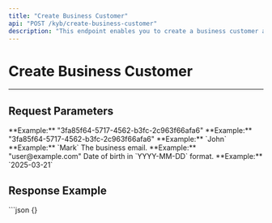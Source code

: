 ```yaml
---
title: "Create Business Customer"
api: "POST /kyb/create-business-customer"
description: "This endpoint enables you to create a business customer after successful KYB verification."
---
```


# Create Business Customer

---

## Request Parameters

<ParamField body="businessId" type="string" required>
    **Example:** "3fa85f64-5717-4562-b3fc-2c963f66afa6"
</ParamField>

<ParamField body="orgId" type="string" required>
    **Example:** "3fa85f64-5717-4562-b3fc-2c963f66afa6"
</ParamField>

<ParamField body="firstName" type="string" required>
    **Example:** `John`
</ParamField>

<ParamField body="lastName" type="string" required>
    **Example:** `Mark`
</ParamField>

<ParamField body="phoneNumber" type="string" required>
</ParamField>

<ParamField body="gender" type="string" required>
</ParamField>

<ParamField body="email" type="string" required>
    The business email. **Example:** "user@example.com"
</ParamField>

<ParamField body="dateOfBirth" type="string" required>
    Date of birth in `YYYY-MM-DD` format.  
    **Example:** `2025-03-21`
</ParamField>

<ParamField body="nin" type="string" required>
</ParamField>

<ParamField body="bvn" type="string" required>
</ParamField>

<ParamField body="country" type="string" required>
</ParamField>

<ParamField body="state" type="string" required>
</ParamField>

<ParamField body="lga" type="string" required>
</ParamField>

<ParamField body="streetAddress" type="string" required>
</ParamField>

## Response Example

<ResponseExample>
```json
{}